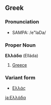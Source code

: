 ==Greek==
===Pronunciation===
*SAMPA: /e"laDa/
===Proper Noun===
'''Ελλάδα''' (Elláda)

#[[Greece]]

===Variant form===
*[[Ελλάς]]
[[ja:Ελλάδα]]